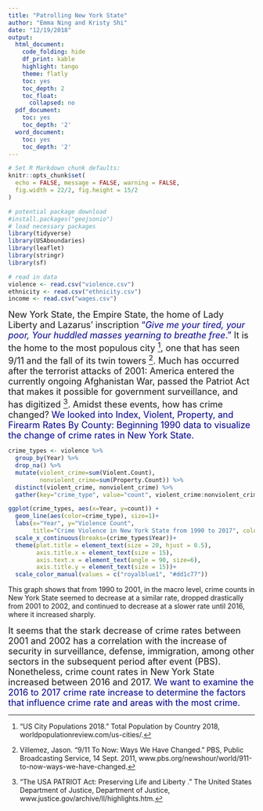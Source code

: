 ```yaml
---
title: "Patrolling New York State"
author: "Emma Ning and Kristy Shi"
date: "12/19/2018"
output:
  html_document:
    code_folding: hide
    df_print: kable
    highlight: tango
    theme: flatly
    toc: yes
    toc_depth: 2
    toc_float:
      collapsed: no
  pdf_document:
    toc: yes
    toc_depth: '2'
  word_document:
    toc: yes
    toc_depth: '2'
---
```


```r
# Set R Markdown chunk defaults:
knitr::opts_chunk$set(
  echo = FALSE, message = FALSE, warning = FALSE, 
  fig.width = 22/2, fig.height = 15/2
)
```

```r
# potential package download
#install.packages("geojsonio")
# load necessary packages
library(tidyverse)
library(USAboundaries)
library(leaflet)
library(stringr)
library(sf)

# read in data
violence <- read.csv("violence.csv")
ethnicity <- read.csv("ethnicity.csv")
income <- read.csv("wages.csv")
```
<font size="+1">
New York State, the Empire State, the home of Lady Liberty and Lazarus’ inscription <span style="color:DarkBlue">"*Give me your tired, your poor, Your huddled masses yearning to breathe free*.”</span> It is the home to the most populous city ^[“US City Populations 2018.” Total Population by Country 2018, worldpopulationreview.com/us-cities/.], one that has seen 9/11 and the fall of its twin towers ^[Villemez, Jason. “9/11 To Now: Ways We Have Changed.” PBS, Public Broadcasting Service, 14 Sept. 2011, www.pbs.org/newshour/world/911-to-now-ways-we-have-changed.]. Much has occurred after the terrorist attacks of 2001: America entered the currently ongoing Afghanistan War, passed the Patriot Act that makes it possible for government surveillance, and has digitized ^[“The USA PATRIOT Act: Preserving Life and Liberty .” The United States Department of Justice, Department of Justice, www.justice.gov/archive/ll/highlights.htm.]. Amidst these events, how has crime changed? <span style="color:DarkBlue">We looked into Index, Violent, Property, and Firearm Rates By County: Beginning 1990 data to visualize the change of crime rates in New York State.</span> </font>

```r
crime_types <- violence %>% 
  group_by(Year) %>% 
  drop_na() %>% 
  mutate(violent_crime=sum(Violent.Count),
         nonviolent_crime=sum(Property.Count)) %>% 
  distinct(violent_crime, nonviolent_crime) %>% 
  gather(key="crime_type", value="count", violent_crime:nonviolent_crime)

ggplot(crime_types, aes(x=Year, y=count)) + 
  geom_line(aes(color=crime_type), size=1)+
  labs(x="Year", y="Violence Count", 
       title="Crime Violence in New York State from 1990 to 2017", color="Crime Type")+
  scale_x_continuous(breaks=(crime_types$Year))+
  theme(plot.title = element_text(size = 20, hjust = 0.5), 
        axis.title.x = element_text(size = 15),
        axis.text.x = element_text(angle = 90, size=6),
        axis.title.y = element_text(size = 15))+
  scale_color_manual(values = c("royalblue1", "#dd1c77"))
```

This graph shows that from 1990 to 2001, in the macro level, crime counts in New York State seemed to decrease at a similar rate, dropped drastically from 2001 to 2002, and continued to decrease at a slower rate until 2016, where it increased sharply. 



<font size="+1">
It seems that the stark decrease of crime rates between 2001 and 2002 has a correlation with the increase of security in surveillance, defense, immigration, among other sectors in the subsequent period after event (PBS). Nonetheless, crime count rates in New York State increased between 2016 and 2017.<span style="color:DarkBlue"> We want to examine the 2016 to 2017 crime rate increase to determine the factors that influence crime rate and areas with the most crime.</span>
</font> 
